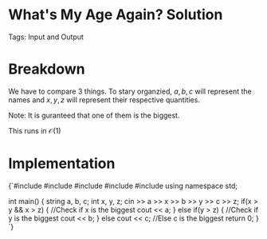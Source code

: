 


<Sidebar moduleName={moduleName} /> 

# What's My Age Again? Solution

Tags: Input and Output

# Breakdown

We have to compare $3$ things. To stary organzied, $a, b, c$ will represent the names and $x, y, z$ will represent
their respective quantities. 

Note: It is guranteed that one of them is the biggest. 

This runs in $\mathcal{O}(1)$

# Implementation

<div style={{ transform: 'translateX(150px)' }}>
  <SyntaxHighlighter language="cpp" style={okaidia}>
{`#include <cmath>
#include <cstdio>
#include <vector>
#include <iostream>
#include <algorithm>
using namespace std;


int main() {
    string a, b, c; int x, y, z;
    cin >> a >> x >> b >> y >> c >> z; 
    if(x > y && x > z) { //Check if x is the biggest
        cout << a;
    } else if(y > z) { //Check if y is the biggest
        cout << b;
    } else cout << c;  //Else c is the biggest
    return 0;
}
`}
  </SyntaxHighlighter>
</div>
